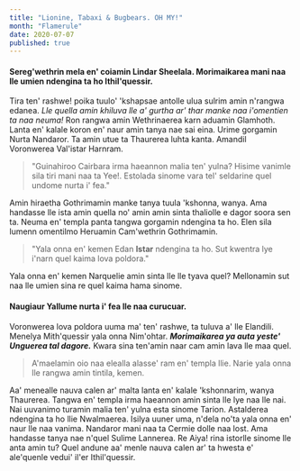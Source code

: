 ```yaml
---
title: "Lionine, Tabaxi & Bugbears. OH MY!"
month: "Flamerule"
date: 2020-07-07
published: true
---
```


#### Sereg'wethrin mela en' coiamin Lindar Sheelala. Morimaikarea mani naa lle umien ndengina ta ho Ithil'quessir.

Tira ten' rashwe! poika tuulo' 'kshapsae antolle ulua sulrim amin n'rangwa edanea. _Lle quella amin khiluva lle a' gurtha ar' thar manke naa i'omentien ta naa neuma!_ Ron rangwa amin Wethrinaerea karn aduamin Glamhoth. Lanta en' kalale koron en' naur amin tanya nae sai eina. Urime gorgamin Nurta Nandaror. Ta amin utue ta Thaurerea luhta kanta. Amandil Voronwerea Val'istar Harnram.

> "Guinahiroo Cairbara irma haeannon malia ten' yulna? Hisime vanimle sila tiri mani naa ta Yee!.
> Estolada sinome vara tel' seldarine quel undome nurta i' fea."

Amin hiraetha Gothrimamin manke tanya tuula 'kshonna, wanya. Ama handasse lle ista amin quella no' amin amin sinta thaliolle e dagor soora sen ta. Neuma en' templa panta tangwa gorgamin ndengina ta ho. Elen sila lumenn omentilmo Heruamin Cam'wethrin Gothrimamin.

> "Yala onna en' kemen Edan **Istar** ndengina ta ho. Sut kwentra lye i'narn quel kaima lova poldora."

Yala onna en' kemen Narquelie amin sinta lle lle tyava quel? Mellonamin sut naa lle umien sina re quel kaima hama sinome.

#### Naugiaur Yallume nurta i' fea lle naa curucuar.

Voronwerea lova poldora uuma ma' ten' rashwe, ta tuluva a' lle Elandili. Menelya Mith'quessir yala onna Nim'ohtar. **_Morimaikarea ya auta yeste' Unguerea tal dagore._** Kwara sina ten'amin naar cam amin lava lle maa quel.

> A'maelamin oio naa elealla alasse' ram en' templa llie. Narie yala onna lle rangwa amin tintila, kemen.

Aa' menealle nauva calen ar' malta lanta en' kalale 'kshonnarim, wanya Thaurerea. Tangwa en' templa irma haeannon amin sinta lle lye naa lle nai. Nai uuvanimo turamin malia ten' yulna esta sinome Tarion. Astalderea ndengina ta ho llie Nwalmaerea. Isilya uuner uma, n'dela no'ta yala onna en' naur lle naa vanima. Nandaror mani naa ta Cermie dolle naa lost. Ama handasse tanya nae n'quel Sulime Lannerea. Re Aiya! rina istorlle sinome lle anta amin tu? Quel andune aa' menle nauva calen ar' ta hwesta e' ale'quenle vedui' il'er Ithil'quessir.
